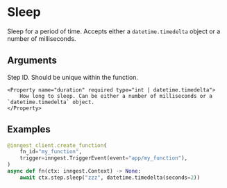 
# Sleep

Sleep for a period of time. Accepts either a `datetime.timedelta` object or a number of milliseconds.

## Arguments

<Properties>
    <Property name="step_id" required type="str">
        Step ID. Should be unique within the function.
    </Property>

    <Property name="duration" required type="int | datetime.timedelta">
        How long to sleep. Can be either a number of milliseconds or a `datetime.timedelta` object.
    </Property>
</Properties>

## Examples

```py
@inngest_client.create_function(
    fn_id="my_function",
    trigger=inngest.TriggerEvent(event="app/my_function"),
)
async def fn(ctx: inngest.Context) -> None:
    await ctx.step.sleep("zzz", datetime.timedelta(seconds=2))
```
